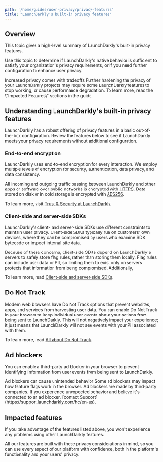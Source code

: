 ```yaml
---
path: '/home/guides/user-privacy/privacy-features'
title: "LaunchDarkly's built-in privacy features"
---
```


## Overview

This topic gives a high-level summary of LaunchDarkly's built-in privacy features.

Use this topic to determine if LaunchDarkly's native behavior is sufficient to satisfy your organization's privacy requirements, or if you need further configuration to enhance user privacy.

<Callout intent="alert">
  <CalloutTitle>Increased privacy comes with tradeoffs</CalloutTitle>
  <CalloutDescription>
    Further hardening the privacy of your LaunchDarkly projects may require some LaunchDarkly features to stop working,
    or cause performance degradation. To learn more, read the \"Impacted Features\" sections in the guide.
  </CalloutDescription>
</Callout>

## Understanding LaunchDarkly's built-in privacy features

LaunchDarkly has a robust offering of privacy features in a basic out-of-the-box configuration. Review the features below to see if LaunchDarkly meets your privacy requirements without additional configuration.

### End-to-end encryption

LaunchDarkly uses end-to-end encryption for every interaction. We employ multiple levels of encryption for security, authentication, data privacy, and data consistency.

All incoming and outgoing traffic passing between LaunchDarkly and other apps or software over public networks is encrypted with [HTTPS](https://en.wikipedia.org/wiki/HTTPS). Data stored on disk or in cold storage is encrypted with [AES256](https://en.wikipedia.org/wiki/Advanced_Encryption_Standard).

To learn more, visit [Trust & Security at LaunchDarkly](https://launchdarkly.com/security/).

### Client-side and server-side SDKs

LaunchDarkly's client- and server-side SDKs use different constraints to maintain user privacy. Client-side SDKs typically run on customers' own devices, where they can be compromised by users who examine SDK bytecode or inspect internal site data.

Because of these concerns, client-side SDKs depend on LaunchDarkly's servers to safely store flag rules, rather than storing them locally. Flag rules can include user data or PII, so limiting them to exist only on servers protects that information from being compromised. Additionally,

To learn more, read [Client-side and server-side SDKs](/sdk/concepts/client-side-server-side).

## Do Not Track

Modern web browsers have Do Not Track options that prevent websites, apps, and services from harvesting user data. You can enable Do Not Track in your browser to keep individual user events about your actions from being sent to LaunchDarkly. This will not negatively impact your experience; it just means that LaunchDarkly will not see events with your PII associated with them.

To learn more, read [All about Do Not Track](https://allaboutdnt.com/).

## Ad blockers

You can enable a third-party ad blocker in your browser to prevent identifying information from user events from being sent to LaunchDarkly.

<Callout intent="alert">
  <CalloutTitle>Ad blockers can cause unintended behavior</CalloutTitle>
  <CalloutDescription>
    Some ad blockers may impact how feature flags work in the browser. Ad blockers are made by third-party companies. If
    you experience unexpected behavior and believe it's connected to an ad blocker, [contact
    Support](https://support.launchdarkly.com/hc/en-us).
  </CalloutDescription>
</Callout>

## Impacted features

If you take advantage of the features listed above, you won't experience any problems using other LaunchDarkly features.

All our features are built with these privacy considerations in mind, so you can use every aspect of our platform with confidence, both in the platform's functionality and your users' privacy.
